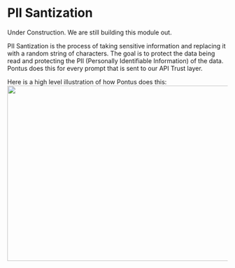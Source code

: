 

# PII Santization

<Callout type="warning" emoji="🏗️">
    Under Construction. We are still building this module out.
</Callout>

PII Santization is the process of taking sensitive information and replacing it with a random string of characters. The goal is to protect the data being read and protecting the PII (Personally Identifiable Information) of the data.  Pontus does this for every prompt that is sent to our API Trust layer. 

Here is a high level illustration of how Pontus does this:
<Image src="/TokenizationPrompt.png" width="800" height="400"/>
